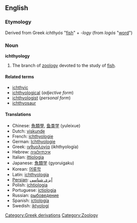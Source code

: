 ==English==

===Etymology===
Derived from Greek ''ichthyós'' "[[fish]]" + ''-logy'' (from ''logós'' "[[word]]")

===Noun===
{{Wikipedia}}
'''ichthyology'''

#The branch of [[zoology]] devoted to the study of [[fish]].

====Related terms====
*[[ichthyic]]
*[[ichthyological]] (''adjective form'')
*[[ichthyologist]] (''personal form'')
*[[ichthyosaur]]

====Translations====
*Chinese: [[魚類學]], [[鱼类学]] (yuleixue)
*Dutch: [[viskunde]]
*French: [[ichthyologie]]
*German: [[Ichthyologie]]
*Greek: [[ιχθυολογία]] (ikhthyología)
*Hebrew: [[איכתיולוגיה]]
*Italian: [[ittiologia]]
*Japanese: [[魚類学]] (gyoruigaku)
*Korean: [[어류학]]
*Latin: [[ichthyologia]]
*[[Persian]]: [[آبزی شناسی]]
*Polish: [[ichtiologia]]
*Portuguese: [[ictiologia]]
*Russian: [[рыбоведение]]
*Spanish: [[ictiología]]
*Swedish: [[iktyologi]]

[[Category:Greek derivations]]
[[Category:Zoology]]